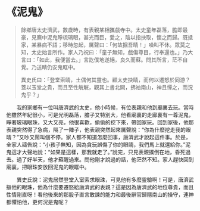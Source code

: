 # 《泥鬼》

> 餘鄉唐太史濟武，數歲時，有表親某相攜戲寺中。太史童年磊落，膽即最豪，見廡中泥鬼睜琉璃眼，甚光而巨，愛之，陰以指抉取，懷之而歸。既抵家，某暴病不語；移時忽起，厲聲曰：「何故掘吾睛！」噪叫不休。眾莫之知，太史始言所作。家人乃祝曰：「童子無知，戲傷尊目，行奉還也。」乃大言曰：「如此，我便當去。」言訖僕地遂絕，良久而蘇。問其所言，茫不自覺。乃送睛仍安鬼眶中。
>
> 異史氏曰：「登堂索睛，土偶何其靈也。顧太史抉睛，而何以遷怒於同游？蓋以玉堂之貴，而且至性觥觥，觀其上書北闕，拂袖南山，神且憚之，而況鬼乎？」

&emsp;&emsp;我的家鄉有一位叫唐濟武的太史，他小時候，有位表親和他到廟裏去玩。當時他雖然年紀很小，可是光明磊落，膽子又特別大，他看廟裏的走廊裏有一尊泥鬼，睜著玻璃眼珠，又大又亮，他很喜歡，偷偷的挖下來，帶回家玩。回到家後，他那表親突然得了急病，隔了一陣子，他表親突然起來厲聲說：“你為什麼挖走我的眼晴？”又吵又鬧叫個不停。家人都不知道怎麼回事，唐濟武才說起這件事。於是，全家人禱告說：“小孩子無知，因為貪玩誤傷了你的眼睛，我們馬上就還給你。”泥鬼這才大聲地說：“如果是這樣，那我就走了。”說完，只見表親撲倒在地，昏死過去。過了好半天，他才蘇醒過來。問他剛才說過的話，他茫然不知。家人趕快回到廟裏，把眼珠安放回泥鬼的眼眶中。

&emsp;&emsp;異史氏說：泥鬼居然登堂入室索求眼珠，可見他有多麼靈驗啊！可是，唐濟武摳他的眼珠，他為什麼要遷怒給唐濟武的表親？這是因為唐濟武的地位尊貴，而且性情剛直呀！看他後來的那股子直言敢諫的能力和最後辭官歸隱南山的操守，連神都懼怕他，更何況是鬼呢？
